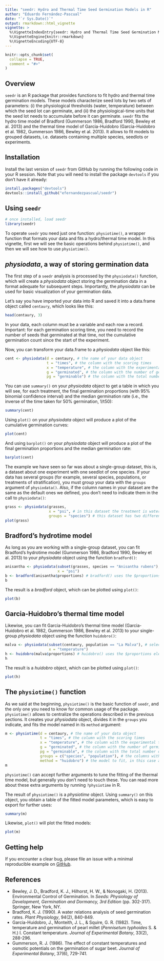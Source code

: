 ```yaml
---
title: "seedr: Hydro and Thermal Time Seed Germination Models in R"
author: "Eduardo Fernández-Pascual"
date: "`r Sys.Date()`"
output: rmarkdown::html_vignette
vignette: >
  %\VignetteIndexEntry{seedr: Hydro and Thermal Time Seed Germination Models in R}
  %\VignetteEngine{knitr::rmarkdown}
  %\VignetteEncoding{UTF-8}
---
```


```r
knitr::opts_chunk$set(
  collapse = TRUE,
  comment = "#>"
)
```

## Overview

`seedr` is an R package that provides functions to fit hydro and thermal time germination models. These models characterize seed lots by two sets of parameters: (i) the physiological thresholds (water, temperature) between which the seed lot can germinate, and (ii) the physiological-time units that the seed lot needs to accumulate before it can germinate. `seedr` fits the hydro time model of Bradford (Gummerson 1986, Bradford 1990, Bewley et al. 2013) and the thermal time model of Garcia-Huidobro (Garcia-Huidobro et al. 1982, Gummerson 1986, Bewley et al. 2013). It allows to fit models to grouped datasets, i.e. datasets containing multiple species, seedlots or experiments.

## Installation

Install the last version of `seedr` from GitHub by running the following code in your R session. Note that you will need to install the package `devtools` if you don't have it already:

```r
install.packages("devtools")
devtools::install_github("efernandezpascual/seedr")
```

## Using `seedr`

```r
# once installed, load seedr
library(seedr)
```

To operate `seedr` you need just one function: `physiotime()`, a wrapper function that formats your data and fits a hydro/thermal time model. In this vignette, first we will see the basic operations behind `physiotime()`, and then we will see how to use `physiotime()`.

## *physiodata*, a way of storing germination data

The first step of a `seedr` analysis is processed by the `physiodata()` function, which will create a *physiodata* object storing the germination data in a format adequate for subsequent steps. Importantly, the *physiodata* can be used for basic visualization of your germination data.

Let's say you have imported your data into R and saved it into a data.frame object called `centaury`, which looks like this:

```r
head(centaury, 3)
```

In your data, each column must be a variable and each row a record. Important: for each germination scoring time, you need to record the number of seeds that germinated at that time, not the cumulative germination count since the start of the experiment.

Now, you can transform your data.frame to a *physiodata* object like this:

```r
cent <- physiodata(d = centaury, # the name of your data object
                   t = "times", # the column with the scoring times
                   x = "temperature", # the column with the experimental treatment,
                   g = "germinated", # the column with the number of germinated seeds,
                   pg = "germinable") # the column with the total number of viable seeds
```

You can use `summary()` on your *physiodata* object to get a table in which you will see, for each treatment, the final germination proportions (with 95% binomial confidence interval) and the median germination rate (i.e., the inverse of the time taken for 50% germination, 1/t50):

```r
summary(cent)
```

Using `plot()` on your *physiodata* object will produce a plot of the cumulative germination curves:

```r
plot(cent)
```

And using `barplot()` on your *physiodata* object will produce a plot of the final germination proportions and the median germination rate:

```r
barplot(cent)
```

The example we have seen so far was about a single-group dataset, this is, a dataset about one experiment with one seedlot of one species. If your data has several groups (for example, several species, populations, or treatments of stratification), you must group your data with the `groups` argument of `physiodata()`. Also, if the column names in your dataset are the same as the default ones we defined, you don't need to indicate them in the call to `physiodata()`:

```r
grass <- physiodata(grasses, 
                    x = "psi", # in this dataset the treatment is water potential
                    groups = "species") # this dataset has two different species
plot(grass)
```

## Bradford's hydrotime model

As long as you are working with a single-group dataset, you can fit Bradford's hydrotime model (Gummerson 1986, Bradford 1990, Bewley et al. 2013) to your *physiodata* object using the function `bradford()`:

```r
anisantha <- physiodata(subset(grasses, species == "Anisantha rubens"), # select only one species
                        x = "psi") 
b <- bradford(anisantha$proportions) # bradford() uses the $proportions element within the physiodata object
b
```

The result is a *bradford* object, which can be plotted using `plot()`:

```r
plot(b)
```

## Garcia-Huidobro's thermal time model

Likewise, you can fit Garcia-Huidobro's thermal time model (Garcia-Huidobro et al. 1982, Gummerson 1986, Bewley et al. 2013) to your single-group *physiodata* object using the function `huidobro()`:

```r
malva <- physiodata(subset(centaury, population == "La Malva"), # select only one population
                    x = "temperature") 
h <- huidobro(malva$proportions) # huidobro() uses the $proportions element within the physiodata object
h
```

The result is a *huidobro* object, which can be plotted using `plot()`:

```r
plot(h)
```

## The `physiotime()` function

As we said at the beginning, `physiotime()` is the basic function of `seedr`, and the only one you need to know for common usage of the package. `physiotime()` allows to centralize the operations described in the previous sections. It creates your *physiodata* object, divides it in the `groups` you indicate, and fits the model named in its `method` argument:

```r
m <- physiotime(d = centaury, # the name of your data object
                t = "times", # the column with the scoring times
                x = "temperature", # the column with the experimental treatment,
                g = "germinated", # the column with the number of germinated seeds,
                pg = "germinable", # the column with the total number of viable seeds 
                groups = c("species", "population"), # the columns with grouping variables 
                method = "huidobro") # the model to fit, in this case a thermal time model
m
```

`physiotime()` can accept further arguments to tune the fitting of the thermal time model, but generally you don't need to touch these. You can read more about these extra arguments by running `?physiotime` in R.

The result of `physiotime()` is a *physiotime* object. Using `summary()` on this object, you obtain a table of the fitted model parameters, which is easy to export for further uses:

```r
summary(m)
```

Likewise, `plot()` will plot the fitted models:

```r
plot(m)
```

## Getting help

If you encounter a clear bug, please file an issue with a minimal reproducible example on [GitHub](https://github.com/efernandezpascual/seedr).

## References

* Bewley, J. D., Bradford, K. J., Hilhorst, H. W., & Nonogaki, H. (2013). Environmental Control of Germination. In *Seeds: Physiology of Development, Germination and Dormancy, 3rd Edition* (pp. 302-317). Springer, New York, NY.
* Bradford, K. J. (1990). A water relations analysis of seed germination rates. *Plant Physiology*, 94(2), 840-849.
* Garcia-Huidobro, J., Monteith, J. L., & Squire, G. R. (1982). Time, temperature and germination of pearl millet (*Pennisetum typhoides* S. & H.) I. Constant temperature. *Journal of Experimental Botany*, 33(2), 288-296.
* Gummerson, R. J. (1986). The effect of constant temperatures and osmotic potentials on the germination of sugar beet. *Journal of Experimental Botany*, 37(6), 729-741.
